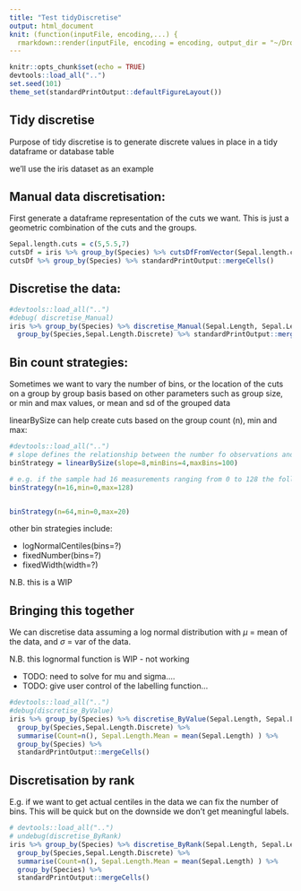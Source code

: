 ```yaml
---
title: "Test tidyDiscretise"
output: html_document
knit: (function(inputFile, encoding,...) {
  rmarkdown::render(inputFile, encoding = encoding, output_dir = "~/Dropbox/featureSelection/tidyinfostats") })
---
```


```r
knitr::opts_chunk$set(echo = TRUE)
devtools::load_all("..")
set.seed(101)
theme_set(standardPrintOutput::defaultFigureLayout())
```

## Tidy discretise

Purpose of tidy discretise is to generate discrete values in place in a tidy dataframe or database table

we'll use the iris dataset as an example

## Manual data discretisation:

First generate a dataframe representation of the cuts we want. This is just a geometric combination of the cuts and the groups.

```r
Sepal.length.cuts = c(5,5.5,7)
cutsDf = iris %>% group_by(Species) %>% cutsDfFromVector(Sepal.length.cuts)
cutsDf %>% group_by(Species) %>% standardPrintOutput::mergeCells()
```

## Discretise the data:

```r
#devtools::load_all("..")
#debug( discretise_Manual)
iris %>% group_by(Species) %>% discretise_Manual(Sepal.Length, Sepal.Length.Discrete, cutsDf, factorise=TRUE) %>% 
  group_by(Species,Sepal.Length.Discrete) %>% standardPrintOutput::mergeCells()
```

## Bin count strategies:

Sometimes we want to vary the number of bins, or the location of the cuts on a group by group basis based on other parameters such as group size, or min and max values, or mean and sd of the grouped data 

linearBySize can help create cuts based on the group count (n), min and max:

```r
#devtools::load_all("..")
# slope defines the relationship between the number fo observations and the number of bins
binStrategy = linearBySize(slope=8,minBins=4,maxBins=100)

# e.g. if the sample had 16 measurements ranging from 0 to 128 the following function would generate the cutsDf
binStrategy(n=16,min=0,max=128)


binStrategy(n=64,min=0,max=20)
```

other bin strategies include:

* logNormalCentiles(bins=?)
* fixedNumber(bins=?)
* fixedWidth(width=?)

N.B. this is a WIP

## Bringing this together 

We can discretise data assuming a log normal distribution with $\mu$ = mean of the data, and $\sigma$ = var of the data.

N.B. this lognormal function is WIP - not working

* TODO: need to solve for mu and sigma....
* TODO: give user control of the labelling function...

```r
#devtools::load_all("..")
#debug(discretise_ByValue)
iris %>% group_by(Species) %>% discretise_ByValue(Sepal.Length, Sepal.Length.Discrete, binStrategy = logNormalCentiles(bins=4)) %>%
  group_by(Species,Sepal.Length.Discrete) %>% 
  summarise(Count=n(), Sepal.Length.Mean = mean(Sepal.Length) ) %>%
  group_by(Species) %>%
  standardPrintOutput::mergeCells()
```

## Discretisation by rank

E.g. if we want to get actual centiles in the data we can fix the number of bins. This will be quick but on the downside we don't get meaningful labels.

```r
# devtools::load_all("..")
# undebug(discretise_ByRank)
iris %>% group_by(Species) %>% discretise_ByRank(Sepal.Length, Sepal.Length.Discrete, bins = 3) %>%
  group_by(Species,Sepal.Length.Discrete) %>% 
  summarise(Count=n(), Sepal.Length.Mean = mean(Sepal.Length) ) %>%
  group_by(Species) %>%
  standardPrintOutput::mergeCells()
```